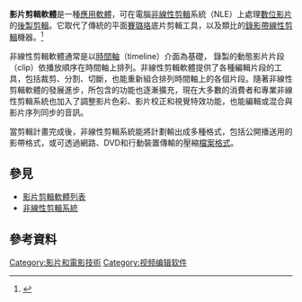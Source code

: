 {{noteTA
|G1=IT
|G2=Communication
|T=zh:影片剪輯軟體; zh-cn:视频编辑软件; zh-tw:影片剪輯軟體;
}}

'''影片剪輯軟體'''是一種[[應用軟體|應用軟體]]，可在電腦[[非線性剪輯|非線性剪輯]]系統（NLE）上處理[[數位影片|數位影片]]的[[後製|後製]][[视频编辑|剪輯]]。它取代了傳統的平面[[賽璐珞|賽璐珞]]底片剪輯工具，以及類比的[[錄影帶|錄影帶]][[線性剪輯|線性剪輯]]機器。<ref>{{Cite web|url=http://www.videodirektor.de/webvideo-individuell-erstellen-lassen/|title=Web video|accessdate=7 June 2013|publisher=Video Director|archive-date=2019-05-26|archive-url=https://web.archive.org/web/20190526211548/http://www.videodirektor.de/webvideo-individuell-erstellen-lassen/|dead-url=no}}</ref>

非線性剪輯軟體通常是以[[时间轴|時間軸]]（timeline）介面為基礎， 錄製的動態影片片段（clip）依播放順序在時間軸上排列。非線性剪輯軟體提供了各種編輯片段的工具，包括裁剪、分割、切斷，也能重新組合排列時間軸上的各個片段。隨著非線性剪輯軟體的發展進步，所包含的功能也逐漸擴充，現在大多數的消費者和專業非線性剪輯系統也加入了調整影片色彩、影片校正和視覺特效功能，也能編輯或混合與影片序列同步的音訊。

當剪輯計畫完成後，非線性剪輯系統能將計劃輸出成多種格式，包括公開播送用的影帶格式，或可透過網路、DVD和行動裝置傳輸的壓縮[[檔案格式|檔案格式]]。

== 參見 ==
* [[影片剪輯軟體列表|影片剪輯軟體列表]]
* [[非線性剪輯|非線性剪輯系統]]

== 參考資料 ==
{{Reflist}}

{{視訊編輯程式}}{{剪辑}}
[[Category:影片和電影技術|Category:影片和電影技術]]
[[Category:视频编辑软件|Category:视频编辑软件]]
